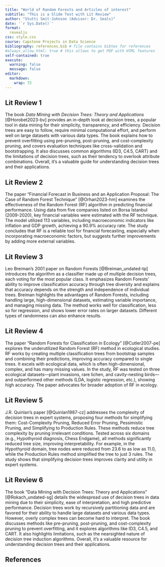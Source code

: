 ```yaml
---
title: "World of Random Forests and Articles of interest"
subtitle: "This is a Slide Test with Lit Review"
author: "Stutti Smit-Johnson (Advisor: Dr. Seals)"
date: '`r Sys.Date()`'
format:
  revealjs
css: style.css
course: Capstone Projects in Data Science
bibliography: references.bib # file contains bibtex for references
#always_allow_html: true # this allows to get PDF with HTML features
self-contained: true
execute: 
  warning: false
  message: false
editor: 
  markdown: 
    wrap: 72
---
```

<!--

::: callout-important
**Remember:** Your goal is to make your audience understand and care
about your findings. By crafting a compelling story, you can effectively
communicate the value of your data science project.

Carefully read this template since it has instructions and tips to
writing!

More information about `revealjs`:
<https://quarto.org/docs/reference/formats/presentations/revealjs.html>
:::

-->

## Lit Review 1

The book *Data Mining with Decision Trees: Theory and Applications* [@Horobet2023-bv] provides an in-depth look at decision trees, a popular tool in data mining for their simplicity, transparency, and efficiency. Decision trees are easy to follow, require minimal computational effort, and perform well on large datasets with various data types. The book explains how to prevent overfitting using pre-pruning, post-pruning, and cost-complexity pruning, and covers evaluation techniques like cross-validation and bootstrapping. It also discusses common algorithms (ID3, C4.5, CART) and the limitations of decision trees, such as their tendency to overlook attribute combinations. Overall, it’s a valuable guide for understanding decision trees and their applications.


## Lit Review 2

The paper "Financial Forecast in Business and an Application Proposal: The Case of Random Forest Technique" [@Orhan2023-hm] examines the effectiveness of the Random Forest (RF) algorithm in predicting financial performance. Using data from five companies listed on Borsa Istanbul (2009-2020), key financial variables were estimated with the RF technique. The model utilized 113 variables, including macroeconomic indicators like inflation and GDP growth, achieving a 90.9% accuracy rate. The study concludes that RF is a reliable tool for financial forecasting, especially when incorporating macroeconomic factors, but suggests further improvements by adding more external variables.

## Lit Review 3

Leo Breiman’s 2001 paper on Random Forests [@Breiman_undated-tp] introduces the algorithm as a classifier made up of multiple decision trees, each voting for the most popular class. It emphasizes Random Forests' ability to improve classification accuracy through tree diversity and explains that accuracy depends on the strength and independence of individual trees. Breiman highlights the advantages of Random Forests, including handling large, high-dimensional datasets, estimating variable importance, and managing missing data. The method works well for classification, less so for regression, and shows lower error rates on larger datasets. Different types of randomness can also enhance results.

## Lit Review 4

The paper "Random Forests for Classification in Ecology" [@Cutler2007-pe] explores the underutilized Random Forest (RF) method in ecological studies. RF works by creating multiple classification trees from bootstrap samples and combining their predictions, improving accuracy compared to single trees. It excels with ecological data, which is often high-dimensional, complex, and has many missing values. In the study, RF was tested on three ecological datasets—plant invasions, rare lichen, and cavity-nesting birds—and outperformed other methods (LDA, logistic regression, etc.), showing high accuracy. The paper advocates for broader adoption of RF in ecology.

## Lit Review 5

J.R. Quinlan's paper [@Quinlan1987-cz] addresses the complexity of decision trees in expert systems, proposing four methods for simplifying them: Cost-Complexity Pruning, Reduced Error Pruning, Pessimistic Pruning, and Simplifying to Production Rules. These methods reduce tree complexity by pruning irrelevant conditions. Tested across six domains (e.g., Hypothyroid diagnosis, Chess Endgame), all methods significantly reduced tree size, improving interpretability. For example, in the Hypothyroid domain, tree nodes were reduced from 23.6 to as low as 11.0, while the Production Rules method simplified the tree to just 3 rules. The study shows that simplifying decision trees improves clarity and utility in expert systems.


## Lit Review 6

The book "Data Mining with Decision Trees: Theory and Applications" [@Rokach_undated-sg] details the widespread use of decision trees in data mining due to their simplicity, ease of interpretation, and high predictive performance. Decision trees work by recursively partitioning data and are favored for their ability to handle large datasets and various data types. However, overly complex trees can become hard to interpret. The book discusses methods like pre-pruning, post-pruning, and cost-complexity pruning to prevent overfitting, and it explores algorithms like ID3, C4.5, and CART. It also highlights limitations, such as the nearsighted nature of decision tree induction algorithms. Overall, it's a valuable resource for understanding decision trees and their applications. 


<!--
## Introduction  {.smaller}

-   Develop a storyline that captures attention and maintains interest.

-   Your audience is your peers

-   Clearly state the problem or question you're addressing.

-   Introduce why it is relevant needs.

-   Provide an overview of your approach.

In kernel estimator, weight function is known as kernel function
[@efr2008]. Cite this paper [@bro2014principal]. The GEE [@wang2014].
The PCA [@daffertshofer2004pca]\*

## Methods

-   Detail the models or algorithms used.

-   Justify your choices based on the problem and data.



## Data Exploration and Visualization

-   Describe your data sources and collection process.

-   Present initial findings and insights through visualizations.

-   Highlight unexpected patterns or anomalies.

## Data Exploration and Visualization {.smaller}

A study was conducted to determine how...

```r
# loading packages 
library(tidyverse)
library(knitr)
library(ggthemes)
library(ggrepel)
library(dslabs)
```

```r
# Load Data
#kable(head(murders))

ggplot1 = murders %>% ggplot(mapping = aes(x=population/10^6, y=total)) 

  ggplot1 + geom_point(aes(col=region), size = 4) +
  geom_text_repel(aes(label=abb)) +
  scale_x_log10() +
  scale_y_log10() +
  geom_smooth(formula = "y~x", method=lm,se = F)+
  xlab("Populations in millions (log10 scale)") + 
  ylab("Total number of murders (log10 scale)") +
  ggtitle("US Gun Murders in 2010") +
  scale_color_discrete(name = "Region")+
      theme_bw()
  

```

## Modeling and Results

-   Explain your data preprocessing and cleaning steps.

-   Present your key findings in a clear and concise manner.

-   Use visuals to support your claims.

-   **Tell a story about what the data reveals.**

```r

```

## Conclusion

-   Summarize your key findings.

-   Discuss the implications of your results.

-->

## References
